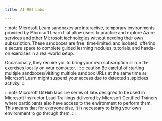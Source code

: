 ```yaml
---
title: AI-900 Labs

---
```


<Tabs>
  <TabItem label="Microsoft Learn">

:::note 
Microsoft Learn sandboxes are interactive, temporary environments provided by Microsoft Learn that allow users to practice and explore Azure services and other Microsoft technologies without needing their own subscription. These sandboxes are free, time-limited, and isolated, offering a secure space to complete guided learning modules, tutorials, and hands-on exercises in a real-world setup.

Occasionally, they require you to bring your own subscription or run the exercises locally on your computer.
:::
:::caution 
Be careful of starting multiple sandboxes/visiting multiple sandbox URLs at the same time as Microsoft Learn might suspend your access due to detected suspicious activity. 
:::

  <CardGrid>  
    <LinkCard title="Explore Automated Machine Learning in Azure Machine Learning" href="https://learn.microsoft.com/en-us/training/modules/fundamentals-machine-learning/10-exercise-auto-ml/?WT.mc_id=studentamb_165290" /> 
    <LinkCard title="Explore Azure AI Services" href="https://learn.microsoft.com/training/modules/fundamentals-azure-ai-services/6-exercise/?WT.mc_id=studentamb_165290" /> 
    <LinkCard title="Analyze images in Vision Studio" href="https://learn.microsoft.com/training/modules/analyze-images-computer-vision/4-exercise/?ns-enrollment-type=learningpath&ns-enrollment-id=learn.wwl.explore-computer-vision-microsoft-azure&WT.mc_id=studentamb_165290" /> 
    <LinkCard title="Detect faces in Vision Studio" href="https://learn.microsoft.com/training/modules/detect-analyze-faces/4-exercise/?ns-enrollment-type=learningpath&ns-enrollment-id=learn.wwl.explore-computer-vision-microsoft-azure&WT.mc_id=studentamb_165290" /> 
    <LinkCard title="Read text in Vision Studio" href="https://learn.microsoft.com/training/modules/read-text-computer-vision/4-read-text-computer-vision/?ns-enrollment-type=learningpath&ns-enrollment-id=learn.wwl.explore-computer-vision-microsoft-azure&WT.mc_id=studentamb_165290" /> 
    <LinkCard title="Analyze text with Language Studio" href="https://learn.microsoft.com/training/modules/analyze-text-with-text-analytics-service/4-exercise/?ns-enrollment-type=learningpath&ns-enrollment-id=learn.wwl.explore-natural-language-processing&WT.mc_id=studentamb_165290" /> 
    <LinkCard title="Use question answering with Language Studio" href="https://learn.microsoft.com/training/modules/build-faq-chatbot-qna-maker-azure-bot-service/4-exercise/?ns-enrollment-type=learningpath&ns-enrollment-id=learn.wwl.explore-natural-language-processing&WT.mc_id=studentamb_165290" /> 
    <LinkCard title="Use Conversational Language Understanding with Language Studio" href="https://learn.microsoft.com/training/modules/create-language-model-with-language-understanding/4-exercise-create-language-understanding-application/?ns-enrollment-type=learningpath&ns-enrollment-id=learn.wwl.explore-natural-language-processing&WT.mc_id=studentamb_165290" /> 
    <LinkCard title="Explore Speech Studio" href="https://learn.microsoft.com/training/modules/recognize-synthesize-speech/4-exercise-transcribe-speech-use-azure/?ns-enrollment-type=learningpath&ns-enrollment-id=learn.wwl.explore-natural-language-processing&WT.mc_id=studentamb_165290" /> 
    <LinkCard title="Explore Azure AI Translator" href="https://learn.microsoft.com/training/modules/translate-text-with-translation-service/3-exercise-translate-text-use-azure/?ns-enrollment-type=learningpath&ns-enrollment-id=learn.wwl.explore-natural-language-processing&WT.mc_id=studentamb_165290" /> 
    <LinkCard title="Extract form data in Document Intelligence Studio" href="https://learn.microsoft.com/training/modules/analyze-receipts-form-recognizer/4-exercise/?ns-enrollment-type=learningpath&ns-enrollment-id=learn.wwl.document-intelligence-knowledge-mining&WT.mc_id=studentamb_165290" /> 
    <LinkCard title="Explore an Azure AI Search index (UI)" href="https://learn.microsoft.com/training/modules/intro-to-azure-search/7-exercise/?ns-enrollment-type=learningpath&ns-enrollment-id=learn.wwl.document-intelligence-knowledge-mining&WT.mc_id=studentamb_165290" />
    <LinkCard title="Explore Microsoft Copilot" href="https://learn.microsoft.com/training/modules/fundamentals-generative-ai/7-exercise/?ns-enrollment-type=learningpath&ns-enrollment-id=learn.intro-generative-ai&WT.mc_id=studentamb_165290" />
    <LinkCard title="Explore the Azure AI Foundry portal" href="https://learn.microsoft.com/training/modules/introduction-to-azure-ai-studio/5-exercise-explore-ai-studio/?ns-enrollment-type=learningpath&ns-enrollment-id=learn.intro-generative-ai&WT.mc_id=studentamb_165290" />
    <LinkCard title="Explore content filters in Azure AI Studio" href="https://learn.microsoft.com/training/modules/responsible-ai-studio/7-exercise-content-filters/?ns-enrollment-type=learningpath&ns-enrollment-id=learn.intro-generative-ai&WT.mc_id=studentamb_165290" />
  </CardGrid>
  </TabItem>

  <TabItem label="Microsoft GitHub">

:::note 
Microsoft GitHub labs are series of labs designed to be used in Microsoft Instructor Lead Trainings delivered by Microsoft Certified Trainers where participants also have access to the environment to perform them. This means that for everyone else, it is necessary to bring your own environment to go through them. 
:::

  <CardGrid>
    <LinkCard title="Explore Automated Machine Learning in Azure Machine Learning" href="https://microsoftlearning.github.io/mslearn-ai-fundamentals/Instructions/Labs/01-machine-learning.html" /> 
    <LinkCard title="Explore Azure AI Services" href="https://microsoftlearning.github.io/mslearn-ai-fundamentals/Instructions/Labs/02-content-safety.html" /> 
    <LinkCard title="Analyze images in Vision Studio" href="https://microsoftlearning.github.io/mslearn-ai-fundamentals/Instructions/Labs/03-image-analysis.html" /> 
    <LinkCard title="Detect faces in Vision Studio​" href="https://microsoftlearning.github.io/mslearn-ai-fundamentals/Instructions/Labs/04-face.html" /> 
    <LinkCard title="Read text in Vision Studio​" href="https://microsoftlearning.github.io/mslearn-ai-fundamentals/Instructions/Labs/05-ocr.html" /> 
    <LinkCard title="Analyze text with Language Studio" href="https://microsoftlearning.github.io/mslearn-ai-fundamentals/Instructions/Labs/06-text-analysis.html" /> 
    <LinkCard title="Use Question Answering with Language Studio" href="https://microsoftlearning.github.io/mslearn-ai-fundamentals/Instructions/Labs/07-question-answering.html" /> 
    <LinkCard title="Use Conversational Language Understanding with Language Studio" href="https://microsoftlearning.github.io/mslearn-ai-fundamentals/Instructions/Labs/08-conversational-language-understanding.html" /> 
    <LinkCard title="Explore Speech Studio" href="https://microsoftlearning.github.io/mslearn-ai-fundamentals/Instructions/Labs/09-speech.html" /> 
    <LinkCard title="Extract form data in Document Intelligence Studio​" href="https://microsoftlearning.github.io/mslearn-ai-fundamentals/Instructions/Labs/10-document-intelligence.html" /> 
    <LinkCard title="Explore an Azure AI Search index (UI)" href="https://microsoftlearning.github.io/mslearn-ai-fundamentals/Instructions/Labs/11-ai-search.html" /> 
    <LinkCard title="Explore Copilot in Microsoft Edge" href="https://microsoftlearning.github.io/mslearn-ai-fundamentals/Instructions/Labs/12-generative-ai.html" /> 
    <LinkCard title="Explore Microsoft 365 Copilot" href="https://microsoftlearning.github.io/mslearn-ai-fundamentals/Instructions/Labs/12b-m365-copilot.html" /> 
    <LinkCard title="Explore Azure OpenAI Service" href="https://microsoftlearning.github.io/mslearn-ai-fundamentals/Instructions/Labs/13-azure-openai.html" /> 
    <LinkCard title="Explore content filters in Azure OpenAI" href="https://microsoftlearning.github.io/mslearn-ai-fundamentals/Instructions/Labs/14-azure-openai-content-filters.html" /> 
    <LinkCard title="Explore Azure AI Translator" href="https://microsoftlearning.github.io/mslearn-ai-fundamentals/Instructions/Labs/15-translation.html" /> 
  </CardGrid>
  </TabItem>

</Tabs>

